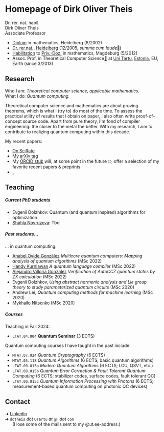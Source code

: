 # Homepage of Dirk Oliver Theis

[Dr. rer. nat. habil.]{.small}\
Dirk Oliver Theis\
Associate Professor

- [Diplom](https://en.wikipedia.org/wiki/Diplom#Germany) in mathematics, Heidelberg (8/2002)
- [Dr. rer.nat.](https://en.wikipedia.org/wiki/Dr._rer._nat.), [Heidelberg](https://www.uni-heidelberg.de/en)
  (12/2005, *summa cum laude*[🔗](https://en.wikipedia.org/wiki/Latin_honors#Germany))
- [Habilitation](https://en.wikipedia.org/wiki/Habilitation#Germany) to
  [Priv.-Doz.](https://en.wikipedia.org/wiki/Privatdozent) in mathematics, Magdeburg (5/2012)
- Assoc. Prof. in Theoretical Computer Science[🔗](https://en.wikipedia.org/wiki/Theoretical_computer_science) at
  [Uni Tartu](https://en.wikipedia.org/wiki/University_of_Tartu)[,
  [Estonia](https://en.wikipedia.org/wiki/Estonia)[, EU, Earth]{.small}]{.small} (since 3/2013)

## Research

Who I am: *Theoretical computer science, applicable mathematics.*\
What I do: *Quantum computing.*

[Theoretical computer science and mathematics are about proving theorems, which is what I (try to) do most of the
time. To assess the practical utility of results that I obtain on paper, I also often write proof-of-concept source
code. Apart from pure theory, I\'m fond of compiler engineering: the closer to the metal the better. With my
research, I aim to contribute to realizing quantum computing within this decade.]{.small}

My recent papers:

- [On SciRate](https://scirate.com/DOT)
- My [arXiv tag](http://arxiv.org/a/theis_d_1)
- My [ORCID stub](https://orcid.org/0000-0002-9362-0748) [will, at some point in the future 🙄, offer a selection
  of my favorite recent papers & preprints]{.small}
- [.](https://patents.google.com/?inventor=Dirk+Oliver+THEIS)

## Teaching
##### Current PhD students

- Evgenii Dolzhkov: Quantum (and quantum inspired) algorithms for optimization
- [Shahla Novruzova](./shahla.qmd): Tbd

##### Past students...

... in quantum computing:

- [Anabel Ovide González](https://www.linkedin.com/in/anabel-ovide-gonz%C3%A1lez-3723021a7/) *Multicore quantum computers: Mapping analysis of quantum algorithms* (MSc 2022)
- [Handy Kurniawan](https://www.linkedin.com/in/handy-kurniawan/) *A quantum language compiler* (MSc 2022)
- [Alejandro Villoria Gonzalez](https://www.linkedin.com/in/alejandro-villoria-gonz%C3%A1lez-3161611a1/) *Verification of AutoCCZ quantum states by ZX calculation* (MSc 2022)
- Evgenii Dolzhkov, *Using abstract harmonic analysis and Lie group theory to study parameterized quantum circuits* (MSc 2020)
- Andrew Lei, *Quantum computing methods for machine learning* (MSc 2020)
- [Mykhailo Nitsenko](https://forte.delfi.ee/artikkel/90113537/ma-lihtsalt-ei-kujutanud-ette-tartu-ulikoolis-kaitsti-esimene-kvantarvutuse-teemaline-magistritoo) (MSc 2020)

##### Courses

Teaching in Fall 2024:

- `LTAT.04.004` **Quantum Seminar** (3 ECTS)

Quantum computing courses I have taught in the past include:

- `MTAT.07.024` *Quantum Cryptography* [(6 ECTS)]{.small}
- `MTAT.05.118` *Quantum Algorithms* [(6 ECTS; basic quantum algorithms)]{.small}
- `LTAT.00.015a` *Modern Quantum Algorithms* [(6 ECTS; LCU, QSVT, etc.)]{.small}
- `LTAT.00.015b` *Quantum Error Correction & Fault Tolerant Quantum Computing* [(6 ECTS; stabilizer codes, surface
  codes, fault tolerant QC)]{.small}
- `LTAT.00.015c` *Quantum Information Processing with Photons* [(6 ECTS; measurement-based quantum computing on
  photonic QC devices)]{.small}

## Contact

➜ [LinkedIn](https://www.linkedin.com/in/dirk-oliver-theis-178b8488/)\
➜ `dotheis` [[*dot*]{.small}]{.small} `UTartu` [*at* `ƍ📧` *dot* `com`]{.small}\
      [(I lose some of the mails sent to my @ut.ee-address.)]{.small}



